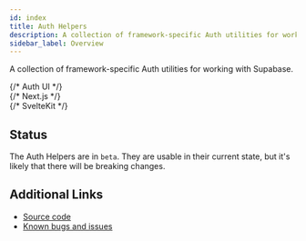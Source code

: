 ```yaml
---
id: index
title: Auth Helpers
description: A collection of framework-specific Auth utilities for working with Supabase.
sidebar_label: Overview
---
```



A collection of framework-specific Auth utilities for working with Supabase.

<div class="container" style={{ padding: 0 }}>
  <div class="row is-multiline">
    {/* Auth UI */}
    <div class="col col--4">
      <ButtonCard
        class="card"
        to={useBaseUrl('/guides/auth/auth-helpers/auth-ui')}
        title={'Auth UI'}
        description={'A pre-built React component for authenticating users.'}
        style={{ height: '100%' }}
      />
    </div>    
    {/* Next.js */}
    <div class="col col--4">
      <ButtonCard
        class="card"
        to={useBaseUrl('/guides/auth/auth-helpers/nextjs')}
        title={'Next.js'}
        description={'Helpers for authenticating users in Next.js applications.'}
        style={{ height: '100%' }}
      />
    </div>
    {/* SvelteKit */}
    <div class="col col--4">
      <ButtonCard
        class="card"
        to={useBaseUrl('/guides/auth/auth-helpers/sveltekit')}
        title={'SvelteKit'}
        description={'Helpers for authenticating users in SvelteKit applications.'}
        style={{ height: '100%' }}
      />
    </div>
  </div>
</div>

## Status

The Auth Helpers are in `beta`. They are usable in their current state, but it's likely that there will be breaking changes.

## Additional Links

- [Source code](https://github.com/supabase/auth-helpers)
- [Known bugs and issues](https://github.com/supabase/auth-helpers/issues)
